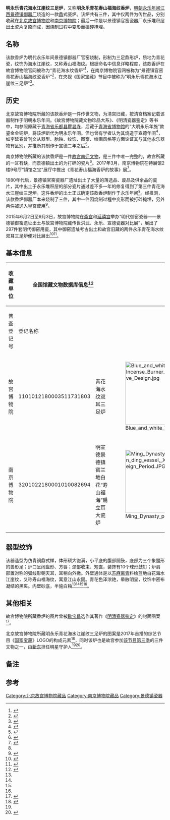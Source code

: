'''明永乐青花海水江崖纹三足炉'''，又称'''明永乐青花寿山福海纹香炉'''，[[明朝|明朝]][[永乐_(明朝)|永乐年间]][[江西|江西]][[景德镇|景德镇]][[御窑厂|御器厂]]烧造的一款[[鼎|鼎]]式瓷炉。该炉共有三件，其中仅两件为传世品，分别收藏在[[北京故宫博物院|北京故宫博物院]]和[[南京博物院|南京博物院]]；最后一件是以景德镇官窑瓷器厂永乐堆积层出土瓷片复原而成，因烧制过程中变形而砸碎掩埋。

== 名称 ==
该款香炉为明代永乐年间景德镇御器厂官窑烧制，形制为三足鼎形炉，质地为青花瓷，纹饰为海水江崖纹，又称寿山福海纹。根据命名中信息详略程度，该款香炉在故宫博物院官网被称为“青花海水纹香炉”<ref name="故宫">{{cite web |title=青花海水纹香炉 |url=https://www.dpm.org.cn/collection/ceramic/227371.html |website=[[故宫博物院|故宫博物院]] |accessdate=2020-12-08 |archive-date=2020-09-05 |archive-url=https://web.archive.org/web/20200905094923/https://www.dpm.org.cn/collection/ceramic/227371.html |dead-url=no| language=zh }}</ref>，在南京博物院官网被称为“景德镇官窑青花寿山福海纹瓷香炉”<ref name="南博">{{cite web |title=景德镇官窑青花寿山福海纹瓷香炉 |url=http://www.njmuseum.com/zh/collectionDetails?id=105 |website=[[南京博物院|南京博物院]] |accessdate=2020-12-08 |archive-date=2021-10-21 |archive-url=https://web.archive.org/web/20211021064959/http://www.njmuseum.com/zh/collectionDetails?id=105 |dead-url=no| language=zh }}</ref>，在央视《国家宝藏》节目中被称为“明永乐青花海水江崖纹三足炉”<ref name="央视网视频">{{cite web |title=《国家宝藏》第三季 20201206 |url=https://tv.cctv.com/2020/12/06/VIDE0sVCld1UGClmD3DmWywp201206.shtml |website=[[央视网|央视网]] |accessdate=2020-12-08 |date=2020-12-06 |archive-date=2020-12-13 |archive-url=https://web.archive.org/web/20201213032335/https://tv.cctv.com/2020/12/06/VIDE0sVCld1UGClmD3DmWywp201206.shtml |dead-url=no| language=zh }}</ref>。

== 历史 ==
北京故宫博物院所藏的该款香炉是一件传世文物，为清宫旧藏，按清宫档案记载该器制作于明朝永乐年间。《故宫博物院藏文物珍品大系》、《明清瓷器鉴定》等书中，均参照原藏于[[青海省|青海省]][[乐都县|乐都县]][[瞿昙寺|瞿昙寺]]，后藏于[[青海省博物馆|青海省博物馆]]的“大明永乐年施”款鎏金金铜炉，将该炉断代为明永乐年间。但也曾有学者认为其烧造于[[宣德|宣德]]年间<ref name="陳潤民1990">{{cite journal |author1=陳潤民 |title=宣德青花海水纹双耳三足炉 |journal=紫禁城 |date=1990 |issue=04 |pages=32+45}}</ref>，如李延春曾刊文从器型、胎釉、纹饰、图案、绘画风格等方面论证其与其他永乐器物有区别，并推断其制作于宣德二年之后<ref name="李延春2017">{{cite journal |author1=李延春 |title=故宫藏"明永乐青花海水江崖纹三足炉"断代献疑 |journal=艺术市场 |date=2017 |issue=19 |pages=68-75}}</ref>。

南京博物院所藏的该款香炉是一件[[国宝南迁|故宫南迁文物]]，是三件中唯一完整的，故宫所藏的一耳有缺，而景德镇出土的为打碎的瓷片<ref name="国图">{{cite web |title=（南京）展览：江山安定了——明永乐青花寿山福海纹香炉 |url=http://www.nlc.cn/sjwhbb/sjzlxx/201706/t20170606_149022.htm |website=[[国家图书馆|国家图书馆]] |accessdate=2020-12-08 |archive-date=2020-02-23 |archive-url=https://web.archive.org/web/20200223025929/http://www.nlc.cn/sjwhbb/sjzlxx/201706/t20170606_149022.htm |dead-url=no }}</ref>。2017年3月，南京博物院在特展馆2楼9号厅“镇馆之宝”展厅中推出《青花寿山福海香炉的故事》展<ref name="收藏拍卖">{{cite journal |title=镇院之宝:"青花寿山福海香炉的故事" |journal=收藏·拍卖 |date=2017 |issue=5 |pages=110}}</ref>。

1980年代后，景德镇官窑瓷器厂遗址出土了大量的落选品、废品及供余品的瓷片，其中出土于永乐堆积层的部分瓷片通过差不多一年的修复得到了第三件青花海水江崖纹三足炉。这件香炉的出土正式确定该款香炉制作于永乐年间<ref name="央视网视频" />。经推测，该款香炉御器厂本来烧制了三件，其中一件因烧制过程中变形而被打碎掩埋，另外两件被送入皇宫使用<ref>{{cite journal |title=江山安定了——明永乐青花寿山福海纹香炉展 |journal=广东第二课堂(下半月中学生阅读) |date=2017 |issue=10 |pages=52}}</ref>。

2015年6月2日至9月3日，故宫博物院在[[斋宫_(北京故宫)|斋宫]]和[[延禧宫|延禧宫]]举办“明代御窑瓷器——景德镇御窑遗址出土与故宫博物院藏传世洪武、永乐、宣德瓷器对比展”，展出了297件套明代御窑用瓷，其中御窑遗址考古出土和故宫旧藏的两件永乐青花海水纹双耳三足炉便对比展出<ref name="再聚首">{{cite journal |title=故宫办明代瓷器展297件明御窑瓷500年后再聚首 |journal=陶瓷研究 |date=2015 |issue=3 |pages=93}}</ref><ref name="对比展">{{cite web |title=“明代御窑瓷器——景德镇御窑遗址出土与故宫博物院藏传世洪武、永乐、宣德瓷器对比展”在我院举办 |url=https://www.dpm.org.cn/show/226215.html |website=故宫博物院 |accessdate=2020-12-08 |date=2015-06-02 |archive-date=2020-08-18 |archive-url=https://web.archive.org/web/20200818012213/http://www.dpm.org.cn/show/226215.html |dead-url=no }}</ref>。

== 基本信息 ==
{| class="wikitable"
|-
! rowspan=2 | 收藏单位 !! colspan=2 | 全国馆藏文物数据库信息<ref>{{cite web |title=全国馆藏文物数据库 |url=http://gl.sach.gov.cn/#/Industry/Collection-Collection |website=全国一体化在线政务服务平台 国家文物局综合行政管理平台 |accessdate=2020-12-08 |archive-date=2020-03-18 |archive-url=https://web.archive.org/web/20200318144736/http://gl.sach.gov.cn/#/Industry/Collection-Collection |dead-url=no }}</ref> !! rowspan=2 | 图片 !! rowspan=2 | 尺寸 
|-
! 普查登记号 !!登记名称 
|-
| 故宫博物院 || 1101012180003511731803 || 青花海水纹双耳三足炉 || [[File:Blue_and_white_Tripod_Incense_Burner_with_Wave_Design.jpg|200px]] || 高55.5厘米，口径37.3厘米{{efn|一说炉高57厘米，口径37.2厘米<ref name="陳潤民1990" />}}，足距38厘米<ref name="故宫" />，靠近炉底部处厚达10厘米<ref name="陳潤民1990" />。
|-
| 南京博物院 || 3201022180001010082694 || 明宣德景德镇窑兰地白花“寿山福海”扁立耳大瓷炉 || [[File:Ming_Dynasty_porcelain_ding_vessel,_Xuande_Reign_Period.JPG|200px]] || 高58.5，口径38 厘米<ref name="南博" />{{efn|一说高58厘米，口径37.6厘米<ref name="收藏拍卖" />}}，最大腹径46厘米<ref name="收藏拍卖" />。
|}

== 器型纹饰 ==
该器造型为仿青铜鼎式样，体形硕大饱满，小平底的腹部圆鼓，底部为三个象腿形的兽形足；炉口呈阔盘形、方唇；颈部收束、短直，装饰有10个球形鼓钉；炉肩部置对称的弧线形朝天耳，耳稍向外撇。外壁通体是以[[苏麻离青|苏麻离青]]料绘蓝地白花海水江崖纹，又称寿山福海纹，寓意江山永固。青花色泽浓艳，晕散明显，纹饰中密布凝结的黑斑。内壁砂底，半施白釉<ref name="故宫" /><ref name="南博" /><ref name="陳潤民1990" /><ref name="国图" />。

== 其他相关 ==
故宫博物院所藏香炉的图片曾被[[耿宝昌|耿宝昌]]选作其著作《[[明清瓷器鉴定|明清瓷器鉴定]]》的封面图案<ref name="耿宝昌1993">{{cite book |author1=耿寶昌 |title=明清瓷器鉴定 |date=1993 |publisher=紫禁城出版社·兩木出版社 |isbn=9789623210911}}</ref>。

北京故宫博物院所藏明永乐青花海水江崖纹三足炉的图案是2017年首播的综艺节目《[[国家宝藏_(2017年电视节目)|国家宝藏]]》LOGO的构成元素<ref>{{cite web |title=《国家宝藏》LOGO里藏着南博镇院之宝 传世仅两件 |url=http://www.xdkb.net/index/article/2017-12/21/content_1078471.htm |website=[[现代快报|现代快报]] |accessdate=2020-12-09 |date=2017-12-21| language=zh|author=高霞}}</ref>，同时该炉也是故宫参加[[国家宝藏_(第三季)|该节目第三季]]的三件文物之一，由[[靳东|靳东]]担任明星守护人<ref name="央视网视频" /><ref>{{cite web |author1=任思雨 |title=真·宝藏节目回归！明星甘为它做配角？ |url=http://art.people.com.cn/n1/2020/1209/c41426-31960881.html |publisher=[[中国新闻网|中国新闻网]] |accessdate=2020-12-09 |date=2020-12-09 |archive-date=2020-12-16 |archive-url=https://web.archive.org/web/20201216231143/http://art.people.com.cn/n1/2020/1209/c41426-31960881.html |dead-url=no| language=zh }}</ref>。

== 备注 ==
{{notelist}}

== 参考 ==
{{reflist|30em}}

{{国家宝藏}}

[[Category:北京故宫博物院藏品|Category:北京故宫博物院藏品]]
[[Category:南京博物院藏品|Category:南京博物院藏品]]
[[Category:景德镇瓷器|Category:景德镇瓷器]]